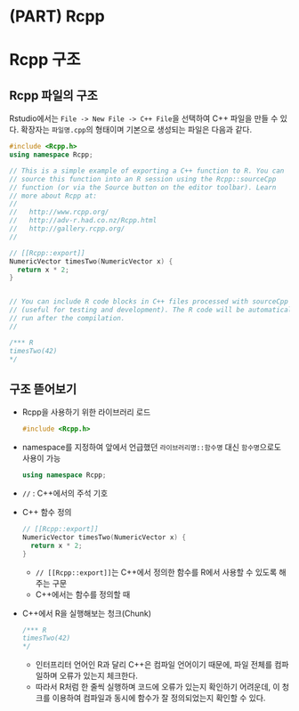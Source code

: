 # (PART) Rcpp {-}

# Rcpp 구조 {#rcpp_structure}

## Rcpp 파일의 구조

Rstudio에서는 `File -> New File -> C++ File`을 선택하여 C++ 파일을 만들 수 있다.
확장자는 `파일명.cpp`의 형태이며 기본으로 생성되는 파일은 다음과 같다.

```cpp
#include <Rcpp.h>
using namespace Rcpp;

// This is a simple example of exporting a C++ function to R. You can
// source this function into an R session using the Rcpp::sourceCpp 
// function (or via the Source button on the editor toolbar). Learn
// more about Rcpp at:
//
//   http://www.rcpp.org/
//   http://adv-r.had.co.nz/Rcpp.html
//   http://gallery.rcpp.org/
//

// [[Rcpp::export]]
NumericVector timesTwo(NumericVector x) {
  return x * 2;
}


// You can include R code blocks in C++ files processed with sourceCpp
// (useful for testing and development). The R code will be automatically 
// run after the compilation.
//

/*** R
timesTwo(42)
*/

```


## 구조 뜯어보기

- Rcpp을 사용하기 위한 라이브러리 로드
  ```CPP
  #include <Rcpp.h>
  ```

- namespace를 지정하여 앞에서 언급했던 `라이브러리명::함수명` 대신 `함수명`으로도 사용이 가능
  ```cpp
  using namespace Rcpp;
  ```

- `//` : C++에서의 주석 기호

- C++ 함수 정의
  ```cpp
  // [[Rcpp::export]]
  NumericVector timesTwo(NumericVector x) {
    return x * 2;
  }
  ```
  - `// [[Rcpp::export]]`는 C++에서 정의한 함수를 R에서 사용할 수 있도록 해주는 구문
  - C++에서는 함수를 정의할 때 

- C++에서 R을 실행해보는 청크(Chunk)
  ```cpp
  /*** R
  timesTwo(42)
  */
  ```
  - 인터프리터 언어인 R과 달리 C++은 컴파일 언어이기 때문에, 파일 전체를 컴파일하며 오류가 있는지 체크한다.
  - 따라서 R처럼 한 줄씩 실행하며 코드에 오류가 있는지 확인하기 어려운데, 이 청크를 이용하여 컴파일과 동시에 함수가 잘 정의되었는지 확인할 수 있다.


